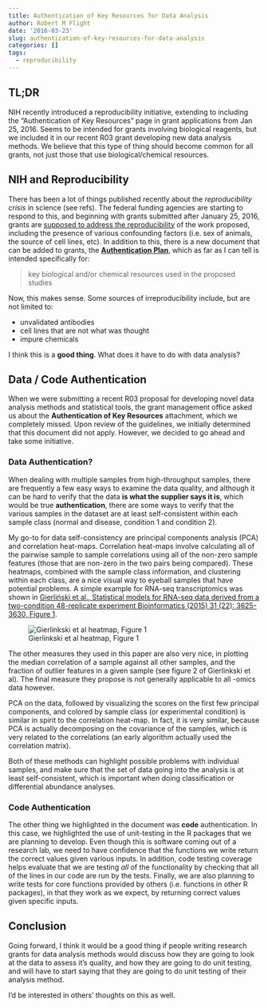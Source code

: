 ```yaml
---
title: Authentication of Key Resources for Data Analysis
author: Robert M Flight
date: '2016-03-23'
slug: authentication-of-key-resources-for-data-analysis
categories: []
tags:
  - reproducibility
---
```


## TL;DR

NIH recently introduced a reproducibility initiative, extending to including the
"Authentication of Key Resources" page in grant applications from Jan 25, 2016.
Seems to be intended for grants involving biological reagents, but we included
it in our recent R03 grant developing new data analysis methods. We believe that
this type of thing should become common for all grants, not just those that use
biological/chemical resources.

## NIH and Reproducibility

There has been a lot of things published recently about the *reproducibility 
crisis* in science (see refs). The federal funding agencies are starting to 
respond to this, and beginning with grants submitted after January 25, 2016, 
grants are [supposed to address the
reproducibility](http://grants.nih.gov/reproducibility/index.htm) of the work
proposed, including the presence of various confounding factors (i.e. sex of
animals, the source of cell lines, etc). In addition to this, there is a new
document that can be added to grants, the [**Authentication
Plan**](http://nexus.od.nih.gov/all/2016/01/29/authentication-of-key-biological-andor-chemical-resources-in-nih-grant-applications/),
which as far as I can tell is intended specifically for:

> key biological and/or chemical resources used in the proposed studies

Now, this makes sense. Some sources of irreproducibility include, but are not 
limited to:

  * unvalidated antibodies 
  * cell lines that are not what was thought 
  * impure chemicals

I think this is a **good thing**. What does it have to do with data analysis?

## Data / Code Authentication

When we were submitting a recent R03 proposal for developing novel data analysis
methods and statistical tools, the grant management office asked us about the 
**Authentication of Key Resources** attachment, which we completely missed. Upon
review of the guidelines, we initially determined that this document did not
apply. However, we decided to go ahead and take some initiative.

### Data Authentication?

When dealing with multiple samples from high-throughput samples, there are
frequently a few easy ways to examine the data quality, and although it can be
hard to verify that the data **is what the supplier says it is**, which would be
true **authentication**, there are some ways to verify that the various samples
in the dataset are at least self-consistent within each sample class (normal and
disease, condition 1 and condition 2).

My go-to for data self-consistency are principal components analysis (PCA) and 
correlation heat-maps. Correlation heat-maps involve calculating 
all of the pairwise sample to sample correlations using all of the non-zero
sample features (those that are non-zero in the two pairs being compared). These
heatmaps, combined with the sample class information, and clustering within each
class, are a nice visual way to eyeball samples that have potential problems. A
simple example for RNA-seq transcriptomics was shown in [Gierliński et al., 
Statistical models for RNA-seq data derived from a two-condition 48-replicate
experiment Bioinformatics (2015) 31 (22): 3625-3630, Figure
1](https://dx.doi.org/10.1093/bioinformatics/btv425).

![Gierlinkski et al heatmap, Figure 1](/img/yeast_48rep_cor_heatmap.jpg)

The other measures they used in this paper are also very nice, in plotting the 
median correlation of a sample against all other samples, and the fraction of 
outlier features in a given sample (see figure 2 of Gierlinkski et al). The
final measure they propose is not generally applicable to all -omics data
however.

PCA on the data, followed by visualizing the scores on the first few principal 
components, and colored by sample class (or experimental condition) is similar 
in spirit to the correlation heat-map. In fact, it is very similar, because PCA 
is actually decomposing on the covariance of the samples, which is very related
to the correlations (an early algorithm actually used the correlation matrix).

Both of these methods can highlight possible problems with individual samples,
and make sure that the set of data going into the analysis is at least
self-consistent, which is important when doing classification or differential
abundance analyses.

### Code Authentication

The other thing we highlighted in the document was **code** authentication. In 
this case, we highlighted the use of unit-testing in the R packages that we are 
planning to develop. Even though this is software coming out of a research lab,
we need to have confidence that the functions we write return the correct values
given various inputs. In addition, code testing coverage helps evaluate that we
are testing *all* of the functionality by checking that all of the lines in our
code are run by the tests. Finally, we are also planning to write tests for core
functions provided by others (i.e. functions in other R packages), in that they
work as we expect, by returning correct values given specific inputs.

## Conclusion

Going forward, I think it would be a good thing if people writing research grants
for data analysis methods would discuss how they are going to look at the data
to assess it's quality, and how they are going to do unit testing, and will have
to start saying that they are going to do unit testing of their analysis method.

I'd be interested in others' thoughts on this as well.
